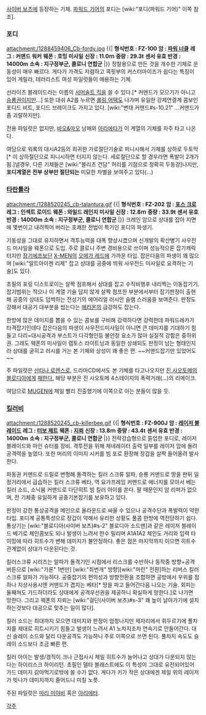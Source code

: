 [[사이버 보츠]]에 등장하는 기체. [[파워드 기어]]의 포디는 [wiki:"포디(파워드 기어)" 이쪽 참조].

=== 포디 ===
attachment:/1288459406_Cb-fordy.jpg
{{|
'''형식번호 : FZ-100''' 
'''암 : [[파워 너클]]''' 
'''레그 : 커맨드 워커''' 
'''웨폰 : 호밍 미사일''' 
'''신장 : 11.0ｍ''' 
'''중량 : 29.3t''' 
'''센서 유효 반경 : 14000m''' 
'''소속 : 지구정부군, 콜로니 연합군'''
|}}
정찰용으로 만든 것을 개수한 기체로 운동성이 매우 빠르다. 게다가 가격도 저렴하고 콕핏부의 커스터마이즈가 쉽다는 특징이 있어 게릴라, 테러리스트 여성 파일럿들이 애용하는 기체. 

선라이즈 블레이드라는 이름의 [[서머솔트 킥]]을 쓸 수 있다.[* 커맨드가 모으기가 아니고 [[승룡권]]이지만…] 또한 대쉬 A2를 누르면 [[롤링 어택]]도 나가며 유일한 강제연결계 콤보인 포디드 비트, 포디드 브레이크도 가지고 있다. [wiki:"변태 커맨드#s-10.21" …커맨드가 좀 괴랄하지만].

전용 파일럿은 없지만, [[바오&마오]] 남매와 [[아리에타]]가 이 계열의 기체를 자주 타고 나온다.

여담으로 워록의 대시A2등의 희귀한 가로절단기술로 피니시해서 기체를 상하로 두토막[* 이 상하절단으로 피니시하면 터지지 않는다. 세로절단으로 할 경우라면 폭발이 2개가 됨.]낼경우, 다른 기체들은 [wiki:"블리츠 건담" 허리를 기점으로 정확히 두동강]나지만, '''포디계열은 전부 상부만 절단되는''' 미묘한 차별을 보여주고 있다(...)

=== [[타란튤라]] ===
attachment:/1288520245_cb-talantura.gif
{{|
'''형식번호 : FZ-202''' 
'''암 : [[포스 크로]]''' 
'''레그 : 인섹트 로이드''' 
'''웨폰 : 와일드 레인지 미사일''' 
'''신장 : 12.8ｍ''' 
'''중량 : 33.9t '''
'''센서 유효 반경 : 14000m '''
'''소속 : 지구정부군, 콜로니 연합군'''
|}}
크레인 암으로 상대를 잡아 지면에 몇번이고 내려찍어 버리는 호쾌한 전법이 특기인 포디의 파생기.

기동성을 그대로 유지하면서 격투능력을 대폭 향상시켰으며 신개발의 확산병기 사우전드 미사일을 웨폰으로 도입. 주로 콜로니 주변 경비용으로 쓰이며 성능적으론 잡기캐릭터지만 [[장기에프]]보단 [[X-MEN]]의 [[오메가 레드]]에 가까운 타입. 잡은다음의 파생이 꽤 많으며 [wiki:"알트아이젠 리제" 잡고 상대를 공중에 띄워 사우전드 미사일로 요격하는 기술]도 있다.

초필의 포링 디스트로이는 살짝 점프해서 상대를 잡고 수직비행후 내리찍는 이동잡기기. 잡기범위는 적으나 이 계열 기술 답지 않게 살짝 점프한 부분에서부터 잡기판정이 출현해 공중의 상대도 덥썩하는 전성기의 에어리얼 러시안 슬램 스러움을 보여준다. 판정도 강해서 대공기 대부분을 씹는다는 [[헤리온]]의 급강하도 잡는다.

한방에 많은 데미지를 뽑을 수 있는 콤보를 구비해 강력하다면 강력한데 파워드레카가 타격잡기인데다 잡은다음의 파생이 사우전드미사일이 아니면 큰 데미지를 기대하기 힘들고 다리=대시공격과 부스트가 다각형인등 불안정 요소가 많아 실질적 강함은 중하위권. 그래도 웨폰의 미사일이 렙토스 라이트닝과 동일한 상쇄되도 판정이 남는 형태인지라 상대를 굳히고 러시를 거는 본 기체와 상성이 꽤 좋은 편. ~~커맨드잡기만 있었어도~~

주 파일럿은 [[산타나 로렌스]]로, 드라마CD에서도 본 기체를 타고나오지만 [[진 사오토메]]의 [[블로디아]]에게 [http://www.nicovideo.jp/watch/sm7947743 패한다.] 해당 부분은 진 사오토메 4스테이지의 폭력거래(…)의 리메이크.

여담으로 [[MUGEN]]에 제일 빨리 진출했기에 이쪽으로 아는 분들이 많을 듯.

=== [[킬러비]] ===
attachment:/1288520245_cb-killerbee.gif
{{|
'''형식번호 : FZ-900J''' 
'''암 : [[레이저 블레이드]]''' 
'''레그 : [[터보 제트]]''' 
'''웨폰 : [[지뢰]]''' 
'''신장 : 13.8ｍ''' 
'''중량 : 43.4t '''
'''센서 유효 반경 : 14000m '''
'''소속 : 지구정부군, 콜로니 연합군'''
|}}
전략강습형으로 튠업한 포디로, 레이저 블레이드와 마인 슈터를 장비. 격투전을 위해 제네레이터 출력 일부를 레이저 암에 돌려 공격력을 높였다. 또한 머리의 이미지 시커를 빔 포로 환장해 장갑을 살짝 들어올려 발사한다.

파동권 커맨드로 드릴로 변형해 돌격하는 킬러 스크류 알파, 승룡 커맨드로 땅을 판뒤 일정거리에서 급습하는 킬러 스크류 베타, 역 요가프레임 커맨드로 에너지를 모아서 베는 킬러 소드, 소닉붐 커맨드로 다단히트 빔 킬러 아이를 쏜다. 팔 때문인지 암 리퍼가 없으며, 전 기체중 유일하게 공중기본잡기를 보유하고 있다.

판정이 강한 통상공격을 메인으로 올라운드로 싸울 수 있으나 공격수단과 폭발력이 약한 타입. 포디계 공통특성으로 장갑이 약해서 유리한 상황도 풀콤 한방에 역전당하기 쉽다. 통상기는 [wiki:"블로디아(사이버 보츠)#s-2" 블로디아 소드맨]과 같은 레이저 블레이드 베기로 체인콤보도 되나 발생이 느려서 한수 밀리며 A1A1A2 체인도 거리와 입력 타이밍에 따라 히트수가 변해 데미지가 불안정하다. 좋은 점은 마지막까지 이으면 히트수 관계없이 상대가 다운된다는 것.

킬러스크류 시리즈는 알파가 돌격기인 시점에서 리스크를 수반하나 동작중 방향+공격버튼으로 [wiki:"가론" 1번만] [wiki:"최번개" 방향][wiki:"마린" 전환]하는 리버스 킬러 스크류 알파가 가능하다. 공중잡기의 편의성과 방향전환을 조합하면 공방에서 우위를 점하나 지상사용시엔 커맨드가 겹치는 베타[* 땅을 파고 들어간다음 나오는 기술. 회피는 둘째쳐도 가드하더라도 상대에게 공격우선권을 제공하니 확실하게 망한다.]로 나가면 망한다. 그리고 웨폰의 지뢰는 [wiki:"걸딘(사이버 보츠)#s-3" 꽤 높이 날아가기에 설치하는것보다 대공으로 맞추는 일이 많다].

킬러 소드는 최대까지 모으면 데미지와 판정이 엄청나지만 제자리에서 휘두르기에 풀차지를 제대로 히트시키기 힘들고 발생이 느려서 A1 노차지조차 연속기로 안들어간다. 대신 슬레이 소드와 달리 다운공격도 가능하니 주로 이쪽으로 쓰면 된다. 풀차지 속도도 슬레이 소드보다 조금 빠른 편. 

킬러 아이는 발생/경직이 크나 근접사시 제일 히트수가 늘어나고 상대가 다운되지 않는다는 하이리스크 하이리턴. 초필인 델타 블래스트에도 이 특성이 그대로 유전되어있어 가드 데미지 갉아먹기로밖에 쓸 수가 없다. 게다가 키가 작은 상대에겐 제일 위의 레이저가 빗나가 데미지까지 줄어드니 미칠 노릇.

주된 파일럿은 [[마리 미야비]] 혹은 [[아리에타]]. 

[[각주]]
